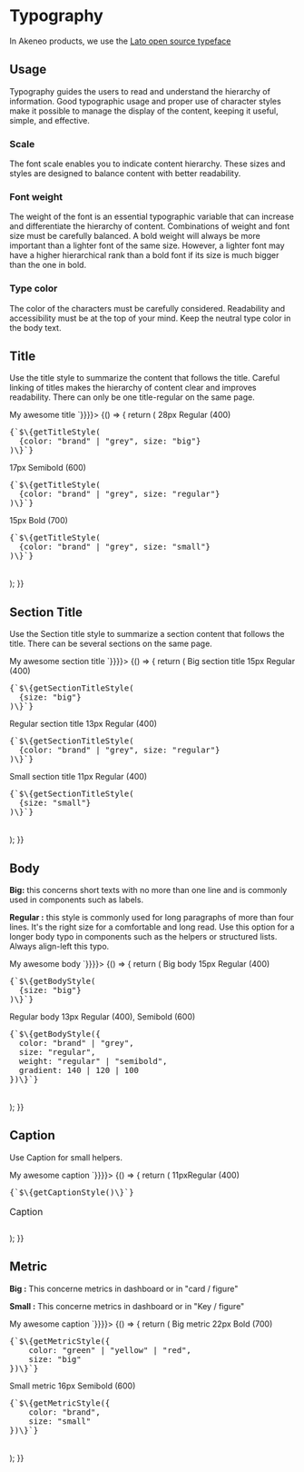 
<Meta title="Guidelines/Typography" />

# Typography

In Akeneo products, we use the [Lato open source typeface](https://www.latofonts.com/)

## Usage

Typography guides the users to read and understand the hierarchy of information. Good typographic usage and proper use of character styles make it possible to manage the display of the content, keeping it useful, simple, and effective.

### Scale

The font scale enables you to indicate content hierarchy. These sizes and styles are designed to balance content with better readability.

### Font weight

The weight of the font is an essential typographic variable that can increase and differentiate the hierarchy of content. Combinations of weight and font size must be carefully balanced. A bold weight will always be more important than a lighter font of the same size. However, a lighter font may have a higher hierarchical rank than a bold font if its size is much bigger than the one in bold.

### Type color

The color of the characters must be carefully considered. Readability and accessibility must be at the top of your mind. Keep the neutral type color in the body text.

## Title

Use the title style to summarize the content that follows the title. Careful linking of titles makes the hierarchy of content clear and improves readability. There can only be one title-regular on the same page.

<Canvas>
  <Story name="Title" parameters={{docs: {source:{code: `//To use a Title, you have two options:\n
// Add it's style to an existing styled component
const MyTitle = styled.h1\`
  $\{getTitleStyle({size: 'big', color: 'brand'})\};\n
  // other properties
  padding: 10px;
\`
// Or use the provided component directly
<Title size="big" color="brand">My awesome title</Title>
`}}}}>
    {() => {
      return (
        <Table>
          <Table.Body>
            <Table.Row>
              <Table.Cell>
                <Title size="big" color="brand">Big title</Title>
              </Table.Cell>
              <Table.Cell>28px</Table.Cell>
              <Table.Cell>Regular (400)</Table.Cell>
              <Table.Cell><ColorPill color="brand" gradient={100} /><ColorPill color="grey" gradient={140} /></Table.Cell>
              <Table.Cell><pre>{`$\{getTitleStyle(
  {color: "brand" | "grey", size: "big"}
)\}`}</pre></Table.Cell>
            </Table.Row>
            <Table.Row>
              <Table.Cell>
                <Title size="regular" color="brand">Regular title</Title>
              </Table.Cell>
              <Table.Cell>17px</Table.Cell>
              <Table.Cell>Semibold (600)</Table.Cell>
              <Table.Cell><ColorPill color="brand" gradient={100} /><ColorPill color="grey" gradient={140} /></Table.Cell>
              <Table.Cell><pre>{`$\{getTitleStyle(
  {color: "brand" | "grey", size: "regular"}
)\}`}</pre></Table.Cell>
            </Table.Row>
            <Table.Row>
              <Table.Cell>
                <Title size="small" color="brand">Small title</Title>
              </Table.Cell>
              <Table.Cell>15px</Table.Cell>
              <Table.Cell>Bold (700)</Table.Cell>
              <Table.Cell><ColorPill color="brand" gradient={100} /><ColorPill color="grey" gradient={140} /></Table.Cell>
              <Table.Cell>
                <pre>{`$\{getTitleStyle(
  {color: "brand" | "grey", size: "small"}
)\}`}</pre>
              </Table.Cell>
            </Table.Row>
          </Table.Body>
        </Table>
      );
    }}
  </Story>
</Canvas>

## Section Title

Use the Section title style to summarize a section content that follows the title. There can be several sections on the same page.

<Canvas>
  <Story name="Section Title" parameters={{docs: {source:{code: `//To use a Section Title, you have two options:\n
// Add it's style to an existing styled component
const MySectionTitle = styled.h2\`
  $\{getSectionTitleStyle({size: 'big', color: 'brand'})\};\n
  // other properties
  padding: 10px;
\`
// Or use the provided component directly
<SectionTitle size="big" color="grey">My awesome section title</SectionTitle>
`}}}}>
    {() => {
      return (
        <Table>
          <Table.Body>
            <Table.Row>
              <Table.Cell>
                <SectionTitle size="big">Big section title</SectionTitle>
              </Table.Cell>
              <Table.Cell>15px</Table.Cell>
              <Table.Cell>Regular (400)</Table.Cell>
              <Table.Cell><ColorPill color="grey" gradient={140} /></Table.Cell>
              <Table.Cell><pre>{`$\{getSectionTitleStyle(
  {size: "big"}
)\}`}</pre></Table.Cell>
            </Table.Row>
            <Table.Row>
              <Table.Cell>
                <SectionTitle size="regular" color="grey">Regular section title</SectionTitle>
              </Table.Cell>
              <Table.Cell>13px</Table.Cell>
              <Table.Cell>Regular (400)</Table.Cell>
              <Table.Cell><ColorPill color="grey" gradient={140} /><ColorPill color="brand" gradient={100} /></Table.Cell>
              <Table.Cell><pre>{`$\{getSectionTitleStyle(
  {color: "brand" | "grey", size: "regular"}
)\}`}</pre></Table.Cell>
            </Table.Row>
            <Table.Row>
              <Table.Cell>
                <SectionTitle size="small">Small section title</SectionTitle>
              </Table.Cell>
              <Table.Cell>11px</Table.Cell>
              <Table.Cell>Regular (400)</Table.Cell>
              <Table.Cell><ColorPill color="grey" gradient={100} /></Table.Cell>
              <Table.Cell>
                <pre>{`$\{getSectionTitleStyle(
  {size: "small"}
)\}`}</pre>
              </Table.Cell>
            </Table.Row>
          </Table.Body>
        </Table>
      );
    }}
  </Story>
</Canvas>

## Body

**Big:** this concerns short texts with no more than one line and is commonly used in components such as labels.

**Regular :** this style is commonly used for long paragraphs of more than four lines. It's the right size for a comfortable and long read. Use this option for a longer body typo in components such as the helpers or structured lists. Always align-left this typo.

<Canvas>
  <Story name="Body" parameters={{docs: {source:{code: `//To use a Body, you have two options:\n
// Add it's style to an existing styled component
const MyBody = styled.div\`
  $\{getBodyStyle({size: 'regular', color: 'grey', weight: 'regular', gradient: 120})\};\n
  // other properties
  padding: 10px;
\`
// Or use the provided component directly
<Body size="regular" color="grey" weight="regular" gradient={120}>My awesome body</Body>
`}}}}>
    {() => {
      return (
        <Table>
          <Table.Body>
            <Table.Row>
              <Table.Cell>
                <Body size="big">Big body</Body>
              </Table.Cell>
              <Table.Cell>15px</Table.Cell>
              <Table.Cell>Regular (400)</Table.Cell>
              <Table.Cell><ColorPill color="grey" gradient={140} /></Table.Cell>
              <Table.Cell><pre>{`$\{getBodyStyle(
  {size: "big"}
)\}`}</pre></Table.Cell>
            </Table.Row>
            <Table.Row>
              <Table.Cell>
                <Body size="regular" color="grey">Regular body</Body>
              </Table.Cell>
              <Table.Cell>13px</Table.Cell>
              <Table.Cell>Regular (400), Semibold (600)</Table.Cell>
              <Table.Cell><ColorPill color="grey" gradient={140} /><ColorPill color="brand" gradient={100} /><ColorPill color="grey" gradient={120} /><ColorPill color="grey" gradient={100} /></Table.Cell>
              <Table.Cell><pre>{`$\{getBodyStyle({
  color: "brand" | "grey",
  size: "regular",
  weight: "regular" | "semibold",
  gradient: 140 | 120 | 100
})\}`}</pre></Table.Cell>
            </Table.Row>
          </Table.Body>
        </Table>
      );
    }}
  </Story>
</Canvas>

## Caption

Use Caption for small helpers.

<Canvas>
  <Story name="Caption" parameters={{docs: {source:{code: `//To use a Caption, you have two options:\n
// Add it's style to an existing styled component
const MyCaption = styled.span\`
  $\{getCaptionStyle()\};\n
  // other properties
  padding: 10px;
\`
// Or use the provided component directly
<Caption>My awesome caption</Caption>
`}}}}>
    {() => {
      return (
        <Table>
          <Table.Body>
            <Table.Row>
              <Table.Cell>
                <Caption>Caption</Caption>
              </Table.Cell>
              <Table.Cell>11px</Table.Cell>
              <Table.Cell>Regular (400)</Table.Cell>
              <Table.Cell><ColorPill color="grey" gradient={120} /></Table.Cell>
              <Table.Cell><pre>{`$\{getCaptionStyle()\}`}</pre></Table.Cell>
            </Table.Row>
          </Table.Body>
        </Table>
      );
    }}
  </Story>
</Canvas>

## Metric

**Big :** This concerne metrics in dashboard or in "card / figure"

**Small :** This concerne metrics in dashboard or in "Key / figure"

<Canvas>
  <Story name="Metric" parameters={{docs: {source:{code: `//To use a Metric, you have two options:\n
// Add it's style to an existing styled component
const MyMetric = styled.h1\`
  $\{getMetricStyle({size: 'big', color: 'green'})\};\n
  // other properties
  padding: 10px;
\`
// Or use the provided component directly
<Metric size="big" color="green">My awesome caption</Metric>
`}}}}>
    {() => {
      return (
        <Table>
          <Table.Body>
            <Table.Row>
              <Table.Cell>
                <Metric size="big" color="green">Big metric</Metric>
              </Table.Cell>
              <Table.Cell>22px</Table.Cell>
              <Table.Cell>Bold (700)</Table.Cell>
              <Table.Cell><ColorPill color="green" gradient={120} /><ColorPill color="yellow" gradient={120} /><ColorPill color="red" gradient={100} /></Table.Cell>
              <Table.Cell><pre>{`$\{getMetricStyle({
    color: "green" | "yellow" | "red",
    size: "big"
})\}`}</pre></Table.Cell>
            </Table.Row>
            <Table.Row>
              <Table.Cell>
                <Metric size="small" color="brand">Small metric</Metric>
              </Table.Cell>
              <Table.Cell>16px</Table.Cell>
              <Table.Cell>Semibold (600)</Table.Cell>
              <Table.Cell><ColorPill color="brand" gradient={100} /></Table.Cell>
              <Table.Cell><pre>{`$\{getMetricStyle({
    color: "brand",
    size: "small"
})\}`}</pre></Table.Cell>
            </Table.Row>
          </Table.Body>
        </Table>
      );
    }}
  </Story>
</Canvas>
